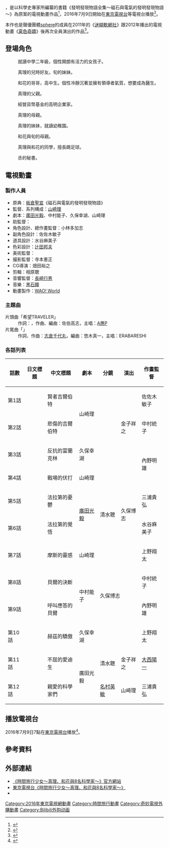 {{Refimprove|time=2022-06-26T10:54:52+00:00}}
{{Infobox animanga/Headerofja
|標題= 時間旅行少女～真理、和花與8名科學家～
|圖像= 
|尺寸= 
|說明= 
|日文名稱= タイムトラベル少女〜マリ・ワカと8人の科学者たち〜
|英文名稱= Time Travel Shōjo: Mari Waka to 8-nin no Kagakusha-tachi
|假名= 
|羅馬字= 
|類型= [[科幻|科幻]]
}}
{{Infobox animanga/name
|正式譯名 = {{flagicon|CHNML}} 时间旅行少女<br />
{{flagicon|HKG}} 穿越時間的少女
|常用譯名 = 
}}
{{Infobox animanga/TVAnime
|原作= 板倉聖宣<br />《磁石與電氣的發明發現物語》（原案）
|圖像= 
|尺寸= 
|導演= [[山崎理|山崎理]]
|系列構成= 山崎理
|腳本= 廣田光毅、中村能子<br />久保幸湖、山崎理
|人物原案= 
|人物設定= 小林多加志
|機械設定= {{link-ja|佐山善則}}
|音樂= [[黑石瞳|黑石瞳]]
|音樂製作= 
|動畫製作= [[WAO!_World|WAO! World]]
|製作= 
|代理發行= 
|其他代理發行= 
|播放電視台= {{flagicon|JPN}} [[東京電視台|東京電視台]]<br/>{{flagicon|HKG}} [[香港開電視|香港開電視]]
|其他電視台= 
|播放開始= 2016年7月9日
|播放結束= 9月24日
|網路= 
|話數= 全12話
|其他=
|Copyright= 
}}
{{Infobox animanga/Footerofja}}
{{日本作品|時間旅行少女～真理、和花與8名科學家～|タイムトラベル少女〜マリ・ワカと8人の科学者たち〜}}，是以科學史專家{{tsl|ja|板倉聖宣}}所編纂的書籍《發明發現物語全集～磁石與電氣的發明發現物語～》為原案的電視動畫作品<ref>{{cite web|url=http://www.wao-corp.com/news/2016/06/001373.html|script-title=ja:ワオワールド制作のTVアニメ『タイムトラベル少女～マリ・ワカと8人の科学者たち～』（全12話）が、7月9日から、毎週土曜あさ7時〜7時半、テレビ東京系列6局で放送開始！|publisher=WAO!|date=2016-06-01|accessdate=2016-06-28|language=ja|archive-url=https://web.archive.org/web/20170112040707/http://www.wao-corp.com/news/2016/06/001373.html|archive-date=2017-01-12|dead-url=yes}}</ref>，2016年7月9日開始在[[東京電視台|東京電視台]]等電視台播放<ref>{{Cite web|url=http://www.animenewsnetwork.com/news/2016-06-01/time-travel-girl-anime-reveals-scientists-cast-aop-opening-song-july-9-debut/.102674|title=Time Travel Girl Anime Reveals Scientists' Cast, AŌP Opening Song, July 9 Debu|website=|publisher=[[動畫新聞網|動畫新聞網]]|date=2016-06-01|accessdate=2016-06-28|language=en|archive-date=2020-11-08|archive-url=https://web.archive.org/web/20201108102347/https://www.animenewsnetwork.com/news/2016-06-01/time-travel-girl-anime-reveals-scientists-cast-aop-opening-song-july-9-debut/.102674|dead-url=no}}</ref>。

本作也是聲優團體[[sphere_(聲優團體)|sphere]]的成員在2011年的《[[迷糊軟網社|迷糊軟網社]]》跟2012年播出的電視動畫《[[夏色奇蹟|夏色奇蹟]]》後再次全員演出的作品<ref>{{Cite web|url=http://www.animatetimes.com/news/details.php?id=1464748622|script-title=ja:『タイムトラベル少女』の気になる初回放送日時が判明！|publisher=animate TIMES|date=2016-06-01|accessdate=2016-06-28|language=ja|archive-date=2021-01-15|archive-url=https://web.archive.org/web/20210115203025/https://www.animatetimes.com/news/details.php?id=1464748622|dead-url=no}}</ref>。

== 登場角色 ==
; {{nihongo|早瀨真理|早瀬 真理（はやせ まり）|聲：[[豐崎愛生|豐崎愛生]]（日本）；[[陳子瑩|陳子瑩]]（香港）}}
: 就讀中學二年級，個性開朗有活力的女孩子。

; {{nihongo|水城和花|水城 和花（みずき わか）|聲：[[壽美菜子|壽美菜子]]}}
: 真理的兒時好友。旬的妹妹。

; {{nihongo|水城旬|水城 旬（みずき しゅん）|聲：[[木島隆一|木島隆一]]}}
: 和花的哥哥，高中生。個性冷靜沉著並擁有領導者氣質，想要成為醫生。

; {{nihongo|早瀨永司|早瀬 永司（はやせ えいじ）|聲：[[森川智之|森川智之]]}}
: 真理的父親。

; {{nihongo|御影丞|御影 丞（みかげ じょう）|聲：[[坪井智浩|坪井智浩]]}}
: 經營貨幣基金的高明企業家。

; {{nihongo|早瀨晶|早瀬 晶（はやせ あきら）|聲：[[戶松遙|戶松遙]]}}
: 真理的母親。

; {{nihongo|早瀨理香|早瀬 理香（はやせ りか）|聲：[[福緒唯|福緒唯]]}}
: 真理的妹妹，就讀幼稚園。

; {{nihongo|水城麗|水城 麗（みずき れい）|聲：[[井上喜久子|井上喜久子]]}}
: 和花與旬的母親。

; {{nihongo|市川風太|市川 風太（いちかわ ふうた）|聲：[[山下大輝|山下大輝]]}}
: 真理與和花的同學，擅長踢足球。

; {{nihongo|黑木五月|黒木 さつき（くろき さつき）|聲：[[高垣彩陽|高垣彩陽]]}}
: 丞的秘書。

; {{nihongo|[[威廉·吉爾伯特|威廉·吉爾伯特]]|ウィリアム・ギルバート|聲：[[大川透|大川透]]}}
:

; {{nihongo|[[班傑明·富蘭克林|班傑明·富蘭克林]]|ベンジャミン・フランクリン|聲：[[三木真一郎|三木真一郎]]}}
:

; {{nihongo|[[亞歷山卓·伏打|亞歷山卓·伏打]]|アレキサンドロ・ボルタ|聲：[[中村大樹|中村大樹]]}}
:

; {{nihongo|[[麥可·法拉第|麥可·法拉第]]|マイケル・ファラデー|聲：[[森久保祥太郎|森久保祥太郎]]}}
:

; {{nihongo|[[薩繆爾·摩斯|薩繆爾·摩斯]]|サミュエル・モールス|聲：[[遊佐浩二|遊佐浩二]]}}
:

; {{nihongo|[[亞歷山大·格拉漢姆·貝爾|格拉漢姆·貝爾]]|グラハム・ベル|聲：[[前野智昭|前野智昭]]}}
:

; {{nihongo|[[海因里希·赫茲|海因里希·赫茲]]|ハインリッヒ・ヘルツ|聲：[[石田彰|石田彰]]}}
:

; {{nihongo|[[湯瑪斯·愛迪生|湯瑪斯·愛迪生]]|トマス・エジソン|聲：[[羽多野涉|羽多野涉]]}}
:

== 電視動畫 ==
=== 製作人員 ===
* 原典：[[板倉聖宣|板倉聖宣]]《磁石與電氣的發明發現物語》
* 監督、系列構成：[[山崎理|山崎理]]
* 劇本：[[廣田光毅|廣田光毅]]、中村能子、久保幸湖、山崎理
* 助監督：{{lang|ja|久城りおん}}
* 角色設計、總作畫監督：小林多加志
* 副角色設計：佐佐木敏子
* 道具設計：水谷麻美子
* 色彩設計：[[辻田邦夫|辻田邦夫]]
* 美術監督：{{lang|ja|安田ゆかり}}
* 撮影監督：寺本憲正
* CG導演：畑田裕之
* 剪輯：相原聰
* 音響監督：[[長崎行男|長崎行男]]
* 音樂：[[黑石瞳|黑石瞳]]
* 動畫製作：[[WAO!_World|WAO! World]]

=== 主題曲 ===
; 片頭曲「希望TRAVELER」
: 作詞：{{lang|ja|えびすん}}，作曲、編曲：佐伯高志，主唱：[[A應P|A應P]]
; 片尾曲「{{lang|ja|ミス・ラビット}}」
: 作詞、作曲：[[志倉千代丸|志倉千代丸]]，編曲：悠木真一，主唱：ERABARESHI

=== 各話列表 ===
{| class="wikitable" style="font-size:small; margin:0px auto;text-align:center;"
|-
!話數!!日文標題!!中文標題!!劇本!!分鏡!!演出!!作畫監督
|-
|第1話||{{lang|ja|賢者なるギルバート}}||賢者吉爾伯特||rowspan="2" colspan="2"|山崎理||{{lang|ja|久城りおん}}||佐佐木敏子
|-
|第2話||{{lang|ja|悲しみのギルバート}}||悲傷的吉爾伯特||金子祥之||中村統子
|-
|第3話||{{lang|ja|反骨のフランクリン}}||反抗的富蘭克林||久保幸湖||rowspan="2" colspan="2"|{{lang|ja|久城りおん}}||rowspan="2"|內野明雄
|-
|第4話||{{lang|ja|戦場のボルタ}}||戰場的伏打||山崎理
|-
|第5話||{{lang|ja|ファラデーの憂鬱}}||法拉第的憂鬱||rowspan="2"|[[廣田光毅|廣田光毅]]||rowspan="2"|清水聰||rowspan="2"|久保博志||三浦貴弘
|-
|第6話||{{lang|ja|ファラデーの覚悟}}||法拉第的覺悟||水谷麻美子
|-
|第7話||{{lang|ja|モールスの閃き}}||摩斯的靈感||山崎理||colspan="2"|{{lang|ja|久城りおん}}||上野翔太
|-
|第8話||{{lang|ja|ベルの決断}}||貝爾的決斷||rowspan="2"|中村能子||rowspan="2" colspan="2"|久保博志||中村統子
|-
|第9話||{{lang|ja|呼応するベル}}||呼叫應答的貝爾||內野明雄
|-
|第10話||{{lang|ja|ヘルツの誇り}}||赫茲的驕傲||久保幸湖||colspan="2"|{{lang|ja|久城りおん}}||上野翔太
|-
|第11話||{{lang|ja|不屈のエジソン}}||不屈的愛迪生||rowspan="2"|廣田光毅||清水聰||金子祥之||[[大西陽一|大西陽一]]
|-
|第12話||{{lang|ja|親愛なる科学者たち}}||親愛的科學家們||[[名村英敏|名村英敏]]||山崎理||三浦貴弘
|}

== 播放電視台 ==
2016年7月9日7點在[[東京電視台|東京電視台]]播放<ref>{{Cite web|url=http://mariwaka.com/|title=ON AIR|publisher=電視動畫官網|accessdate=2016-06-28|language=ja|archive-date=2016-06-02|archive-url=https://web.archive.org/web/20160602043025/http://mariwaka.com/|dead-url=no}}</ref>。
{{電視節目的變遷
| 電視台= {{flagicon|Japan}}日本 [[東京電視台|東京電視台]]
| 播放檔次= 星期六 07:00-07:30
| 節目名稱=時間旅行少女～真理、和花與8名科學家～<br> (2016.07.09-2016.09.24)
| 上一節目= [[鑽石王牌|鑽石王牌 SECOND SEASON]]
| 下一節目= [[數碼暴龍App世代|數碼暴龍App世代]]
}}

{{電視節目的變遷
| 隱藏=yes
| 電視台= {{flagicon|HK}} [[香港開電視|香港開電視]]
| 播放檔次= 星期六 09:00-09:30
<br/>2020年1月25日及2020年2月8日暫停播映
| 節目名稱= 穿越時間的少女<br>重播<br>(2019年12月21日-2020年3月21日)
| 上一節目= {{Link-en|星球奇兵|Rob the Robot (TV series)}}<br>重播
| 下一節目= [[工匠大師|工匠大師]] 
}}

== 參考資料 ==
{{Reflist|2}}

== 外部連結 ==
* [http://mariwaka.com/ 《時間旅行少女～真理、和花與8名科學家～》官方網站] {{Wayback|url=http://mariwaka.com/ |date=20160602043025 }}{{ja icon}}
* [http://www.tv-tokyo.co.jp/anime/mariwaka/ 東京電視台《時間旅行少女～真理、和花與8名科學家～》] {{Wayback|url=http://www.tv-tokyo.co.jp/anime/mariwaka/ |date=20210124194351 }}{{ja icon}}
* {{Twitter|mariwaka_anime|《時間旅行少女》官方帳戶}}{{ja icon}}

{{DEFAULTSORT:Time Travel Shōjo Mari Waka to 8-nin no Kagakusha-tachi}}
[[Category:2016年東京電視網動畫|Category:2016年東京電視網動畫]]
[[Category:時間旅行動畫|Category:時間旅行動畫]]
[[Category:奇妙電視外購動畫|Category:奇妙電視外購動畫]]
[[Category:Bilibili外购动画|Category:Bilibili外购动画]]
